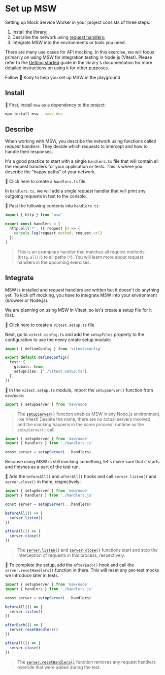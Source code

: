 # Set up MSW

Setting up Mock Service Worker in your project consists of three steps:

1. Install the library;
1. Describe the network using [request handlers](https://mswjs.io/docs/concepts/request-handler);
1. Integrate MSW into the environments or tools you need.

There are many use cases for API mocking. In this exercise, we will focus primarily on using MSW for integration testing in Node.js (Vitest). Please refer to the [Getting started](https://mswjs.io/docs/getting-started) guide in the library's documentation for more detailed instructions on using it for other purposes.

Follow 🐨 Kody to help you set up MSW in the playground.

## Install

🐨 First, install `msw` as a dependency to the project:

```bash
npm install msw --save-dev
```

## Describe

When working with MSW, you describe the network using functions called _request handlers_. They decide which requests to intercept and how to handle their responses.

It's a good practice to start with a single `handlers.ts` file that will contain all the request handlers for your application or tests. This is where you describe the "happy paths" of your network.

🐨 <InlineFile file="handlers.ts">Click here to create a `handlers.ts` file.</InlineFile>

In `handlers.ts`, we will add a single request handler that will print any outgoing requests in test to the console.

🐨 Past the following contents into `handlers.ts`:

```ts filename=handlers.ts highlight=4-6
import { http } from 'msw'

export const handlers = [
  http.all('*', ({ request }) => {
    console.log(request.method, request.url)
  }),
]
```

> This is an examplary handler that matches all request methods (`http.all()`) to all paths (`*`). You will learn more about request handlers in the upcoming exercises.

## Integrate

MSW is installed and request handlers are written but it doesn't do anything yet. To kick off mocking, you have to integrate MSW into your environment (browser or Node.js).

We are planning on using MSW in Vitest, so let's create a setup file for it first.

🐨 <InlineFile file="handlers.ts">Click here to create a `vitest.setup.ts` file.</InlineFile>

Next, go to `vitest.config.ts` and add the `setupFiles` property to the configuration to use the newly create setup module:

```ts filename=vitest.config.ts add=6
import { defineConfig } from 'vitest/config'

export default defineConfig({
  test: {
    globals: true,
    setupFiles: ['./vitest.setup.ts'],
  },
})
```

🐨 In the `vitest.setup.ts` module, import the `setupServer()` function from `msw/node`:

```ts filename=vitest.setup.ts
import { setupServer } from 'msw/node'
```

> The [`setupServer()`](https://mswjs.io/docs/api/setup-server/) function enables MSW in any Node.js environment, like Vitest! Despite the name, there are no actual servers involved, and the mocking happens in the same process' runtime as the `setupServer()` call.

```ts filename=vitest.setup.ts add=2,4
import { setupServer } from 'msw/node'
import { handlers } from './handlers.js'

const server = setupServer(...handlers)
```

Because using MSW is still mocking something, let's make sure that it starts and finishes as a part of the test run.

🐨 Add the `beforeAll()` and `afterAll()` hooks and call `server.listen()` and `server.close()` in them, respectively:

```ts filename=vitest.setup.ts add=6-8,10-12
import { setupServer } from 'msw/node'
import { handlers } from './handlers.js'

const server = setupServer(...handlers)

beforeAll(() => {
  server.listen()
})

afterAll(() => {
  server.close()
})
```

> The [`server.listen()`](https://mswjs.io/docs/api/setup-server/listen) and [`server.close()`](https://mswjs.io/docs/api/setup-server/close) functions start and stop the interception of requests in this process, respectively.

🐨 To complete the setup, add the `afterEach()` hook and call the `server.resetHandlers()` function in there. This will reset any per-test mocks we introduce later in tests.

```ts filename=vitest.setup.ts add=10-12
import { setupServer } from 'msw/node'
import { handlers } from './handlers.js'

const server = setupServer(...handlers)

beforeAll(() => {
  server.listen()
})

afterEach(() => {
  server.resetHandlers()
})

afterAll(() => {
  server.close()
})
```

> The [`server.resetHandlers()`](https://mswjs.io/docs/api/setup-server/reset-handlers) function removes any request handlers override that were added during the test.
